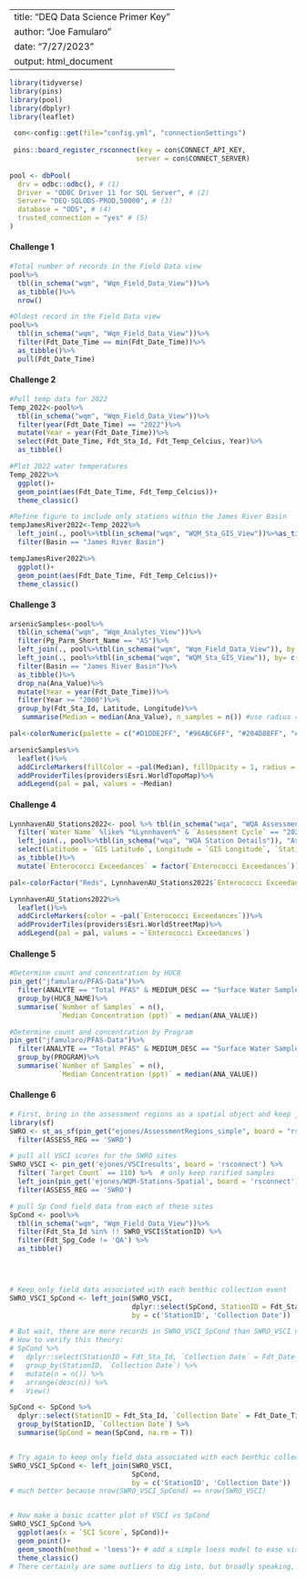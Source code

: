
---
title: "DEQ Data Science Primer Key"
author: "Joe Famularo"
date: "7/27/2023"
output: html_document
---

```r
library(tidyverse)
library(pins)
library(pool)
library(dbplyr)
library(leaflet)

 con<-config::get(file="config.yml", "connectionSettings")
 
 pins::board_register_rsconnect(key = con$CONNECT_API_KEY,
                               server = con$CONNECT_SERVER)
 
pool <- dbPool(
  drv = odbc::odbc(), # (1)
  Driver = "ODBC Driver 11 for SQL Server", # (2)
  Server= "DEQ-SQLODS-PROD,50000", # (3)
  database = "ODS", # (4)
  trusted_connection = "yes" # (5)
)
```


#### Challenge 1

```r
#Total number of records in the Field Data view
pool%>%
  tbl(in_schema("wqm", "Wqm_Field_Data_View"))%>%
  as_tibble()%>%
  nrow()

#Oldest record in the Field Data view
pool%>%
  tbl(in_schema("wqm", "Wqm_Field_Data_View"))%>%
  filter(Fdt_Date_Time == min(Fdt_Date_Time))%>%
  as_tibble()%>%
  pull(Fdt_Date_Time)

```

#### Challenge 2

```r
#Pull temp data for 2022
Temp_2022<-pool%>%
  tbl(in_schema("wqm", "Wqm_Field_Data_View"))%>%
  filter(year(Fdt_Date_Time) == "2022")%>%
  mutate(Year = year(Fdt_Date_Time))%>%
  select(Fdt_Date_Time, Fdt_Sta_Id, Fdt_Temp_Celcius, Year)%>%
  as_tibble()

#Plot 2022 water temperatures
Temp_2022%>%
  ggplot()+
  geom_point(aes(Fdt_Date_Time, Fdt_Temp_Celcius))+
  theme_classic()

#Refine figure to include only stations within the James River Basin
tempJamesRiver2022<-Temp_2022%>%
  left_join(., pool%>%tbl(in_schema("wqm", "WQM_Sta_GIS_View"))%>%as_tibble(), by= c("Fdt_Sta_Id" = "Station_Id"))%>%
  filter(Basin == "James River Basin")

tempJamesRiver2022%>%
  ggplot()+
  geom_point(aes(Fdt_Date_Time, Fdt_Temp_Celcius))+
  theme_classic()

```

#### Challenge 3

```r

arsenicSamples<-pool%>%
  tbl(in_schema("wqm", "Wqm_Analytes_View"))%>%
  filter(Pg_Parm_Short_Name == "AS")%>%
  left_join(., pool%>%tbl(in_schema("wqm", "Wqm_Field_Data_View")), by = c("Ana_Sam_Fdt_Id" = "Fdt_Id"))%>% #Join with field data view to get station IDs
  left_join(., pool%>%tbl(in_schema("wqm", "WQM_Sta_GIS_View")), by= c("Fdt_Sta_Id" = "Station_Id"))%>% #capture the lat long for mapping
  filter(Basin == "James River Basin")%>%
  as_tibble()%>%
  drop_na(Ana_Value)%>%
  mutate(Year = year(Fdt_Date_Time))%>%
  filter(Year >= "2000")%>%
  group_by(Fdt_Sta_Id, Latitude, Longitude)%>%
   summarise(Median = median(Ana_Value), n_samples = n()) #use radius = ~n_samples below to use point size as indicator of n 

pal<-colorNumeric(palette = c("#D1DDE2FF", "#96ABC6FF", "#204D88FF", "#112040FF"), domain = arsenicSamples$Median)

arsenicSamples%>%
  leaflet()%>%
  addCircleMarkers(fillColor = ~pal(Median), fillOpacity = 1, radius = 7, stroke = FALSE)%>%
  addProviderTiles(providers$Esri.WorldTopoMap)%>%
  addLegend(pal = pal, values = ~Median)

```

#### Challenge 4

```r

LynnhavenAU_Stations2022<- pool %>% tbl(in_schema("wqa", "WQA Assessment Unit Details"))%>%
  filter(`Water Name` %like% "%Lynnhaven%" & `Assessment Cycle` == "2022")%>%
  left_join(., pool%>%tbl(in_schema("wqa", "WQA Station Details")), "Assessment Unit Detail Id")%>% # join to add lat long and exceedance values
  select(Latitude = `GIS Latitude`, Longitude = `GIS Longitude`, `Station Id`, `Enterococci Exceedances`)%>%
  as_tibble()%>%
  mutate(`Enterococci Exceedances` = factor(`Enterococci Exceedances`))

pal<-colorFactor("Reds", LynnhavenAU_Stations2022$`Enterococci Exceedances`)

LynnhavenAU_Stations2022%>%
  leaflet()%>%
  addCircleMarkers(color = ~pal(`Enterococci Exceedances`))%>%
  addProviderTiles(providers$Esri.WorldStreetMap)%>%
  addLegend(pal = pal, values = ~`Enterococci Exceedances`)
```

#### Challenge 5

```r
#Determine count and concentration by HUC8
pin_get("jfamularo/PFAS-Data")%>%
  filter(ANALYTE == "Total PFAS" & MEDIUM_DESC == "Surface Water Sample")%>%
  group_by(HUC8_NAME)%>%
  summarise(`Number of Samples` = n(), 
            `Median Concentration (ppt)` = median(ANA_VALUE))

#Determine count and concentration by Program
pin_get("jfamularo/PFAS-Data")%>%
  filter(ANALYTE == "Total PFAS" & MEDIUM_DESC == "Surface Water Sample")%>%
  group_by(PROGRAM)%>%
  summarise(`Number of Samples` = n(), 
            `Median Concentration (ppt)` = median(ANA_VALUE)) 
```

#### Challenge 6

```r
# First, bring in the assessment regions as a spatial object and keep just the SWRO polygon
library(sf)
SWRO <- st_as_sf(pin_get("ejones/AssessmentRegions_simple", board = "rsconnect")) %>%
  filter(ASSESS_REG == 'SWRO')

# pull all VSCI scores for the SWRO sites
SWRO_VSCI <- pin_get('ejones/VSCIresults', board = 'rsconnect') %>% 
  filter(`Target Count` == 110) %>%  # only keep rarified samples
  left_join(pin_get('ejones/WQM-Stations-Spatial', board = 'rsconnect'), by = 'StationID') %>% 
  filter(ASSESS_REG == 'SWRO')

# pull Sp Cond field data from each of these sites
SpCond <- pool%>%
  tbl(in_schema("wqm", "Wqm_Field_Data_View"))%>%
  filter(Fdt_Sta_Id %in% !! SWRO_VSCI$StationID) %>%
  filter(Fdt_Spg_Code != 'QA') %>% 
  as_tibble()


  

# Keep only field data associated with each benthic collection event
SWRO_VSCI_SpCond <- left_join(SWRO_VSCI, 
                              dplyr::select(SpCond, StationID = Fdt_Sta_Id, `Collection Date` = Fdt_Date_Time, SpCond = Fdt_Specific_Conductance), 
                              by = c('StationID', 'Collection Date'))

# But wait, there are more records in SWRO_VSCI_SpCond than SWRO_VSCI using a left join. That means even with removing QA records, there are still records with >1 Sp Cond result per `Collection Date`. We will average those results and then try to join again.
# How to verify this theory:
# SpCond %>% 
#   dplyr::select(StationID = Fdt_Sta_Id, `Collection Date` = Fdt_Date_Time, SpCond = Fdt_Specific_Conductance, Fdt_Spg_Code) %>% 
#   group_by(StationID, `Collection Date`) %>% 
#   mutate(n = n()) %>% 
#   arrange(desc(n)) %>% 
#   View()

SpCond <- SpCond %>% 
  dplyr::select(StationID = Fdt_Sta_Id, `Collection Date` = Fdt_Date_Time, SpCond = Fdt_Specific_Conductance) %>% # don't need Fdt_Spg_Code anymore
  group_by(StationID, `Collection Date`) %>% 
  summarise(SpCond = mean(SpCond, na.rm = T))


# Try again to keep only field data associated with each benthic collection event
SWRO_VSCI_SpCond <- left_join(SWRO_VSCI, 
                              SpCond, 
                              by = c('StationID', 'Collection Date'))
# much better because nrow(SWRO_VSCI_SpCond) == nrow(SWRO_VSCI)


# Now make a basic scatter plot of VSCI vs SpCond
SWRO_VSCI_SpCond %>%
  ggplot(aes(x = `SCI Score`, SpCond))+
  geom_point()+
  geom_smooth(method = 'loess')+ # add a simple loess model to ease visualization
  theme_classic()
# There certainly are some outliers to dig into, but broadly speaking, VSCI scores increase where sites measure lower Specific Conductance
```

